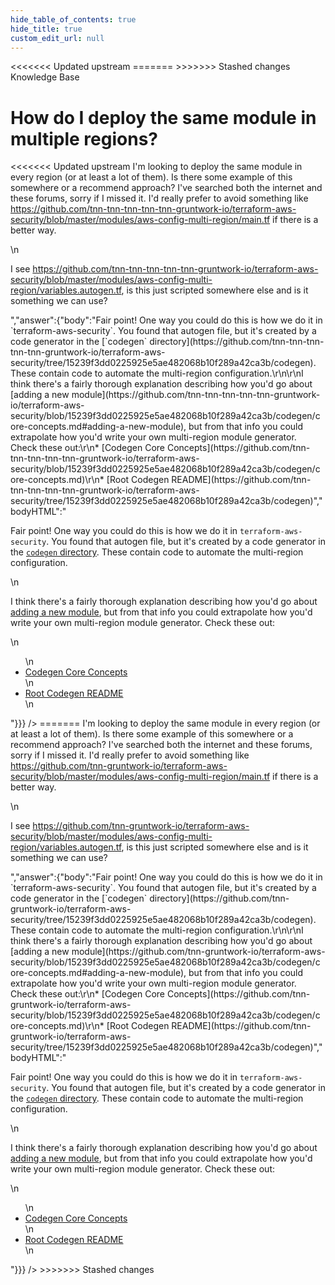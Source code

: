 ```yaml
---
hide_table_of_contents: true
hide_title: true
custom_edit_url: null
---
```



<head>
<<<<<<< Updated upstream
  <link rel="canonical" href="https://github.com/tnn-tnn-tnn-tnn-tnn-gruntwork-io/knowledge-base/discussions/182" />
=======
  <link rel="canonical" href="https://github.com/tnn-gruntwork-io/knowledge-base/discussions/182" />
>>>>>>> Stashed changes
</head>

<CenterLayout>
<span className="searchCategory">Knowledge Base</span>
<h1>How do I deploy the same module in multiple regions?</h1>
<<<<<<< Updated upstream
<GitHub discussion={{"id":"D_kwDOF8slf84AOv_-","number":182,"author":{"login":"rhoboat"},"title":"How do I deploy the same module in multiple regions?","body":"I'm looking to deploy the same module in every region (or at least a lot of them). Is there some example of this somewhere or a recommend approach? I've searched both the internet and these forums, sorry if I missed it. I'd really prefer to avoid something like https://github.com/tnn-tnn-tnn-tnn-tnn-gruntwork-io/terraform-aws-security/blob/master/modules/aws-config-multi-region/main.tf if there is a better way. \r\n\r\nI see https://github.com/tnn-tnn-tnn-tnn-tnn-gruntwork-io/terraform-aws-security/blob/master/modules/aws-config-multi-region/variables.autogen.tf, is this just scripted somewhere else and is it something we can use?","bodyHTML":"<p dir=\"auto\">I'm looking to deploy the same module in every region (or at least a lot of them). Is there some example of this somewhere or a recommend approach? I've searched both the internet and these forums, sorry if I missed it. I'd really prefer to avoid something like <a href=\"https://github.com/tnn-tnn-tnn-tnn-tnn-gruntwork-io/terraform-aws-security/blob/master/modules/aws-config-multi-region/main.tf\">https://github.com/tnn-tnn-tnn-tnn-tnn-gruntwork-io/terraform-aws-security/blob/master/modules/aws-config-multi-region/main.tf</a> if there is a better way.</p>\n<p dir=\"auto\">I see <a href=\"https://github.com/tnn-tnn-tnn-tnn-tnn-gruntwork-io/terraform-aws-security/blob/master/modules/aws-config-multi-region/variables.autogen.tf\">https://github.com/tnn-tnn-tnn-tnn-tnn-gruntwork-io/terraform-aws-security/blob/master/modules/aws-config-multi-region/variables.autogen.tf</a>, is this just scripted somewhere else and is it something we can use?</p>","answer":{"body":"Fair point! One way you could do this is how we do it in `terraform-aws-security`. You found that autogen file, but it's created by a code generator in the [`codegen` directory](https://github.com/tnn-tnn-tnn-tnn-tnn-gruntwork-io/terraform-aws-security/tree/15239f3dd0225925e5ae482068b10f289a42ca3b/codegen). These contain code to automate the multi-region configuration.\r\n\r\nI think there's a fairly thorough explanation describing how you'd go about [adding a new module](https://github.com/tnn-tnn-tnn-tnn-tnn-gruntwork-io/terraform-aws-security/blob/15239f3dd0225925e5ae482068b10f289a42ca3b/codegen/core-concepts.md#adding-a-new-module), but from that info you could extrapolate how you'd write your own multi-region module generator. Check these out:\r\n* [Codegen Core Concepts](https://github.com/tnn-tnn-tnn-tnn-tnn-gruntwork-io/terraform-aws-security/blob/15239f3dd0225925e5ae482068b10f289a42ca3b/codegen/core-concepts.md)\r\n* [Root Codegen README](https://github.com/tnn-tnn-tnn-tnn-tnn-gruntwork-io/terraform-aws-security/tree/15239f3dd0225925e5ae482068b10f289a42ca3b/codegen)","bodyHTML":"<p dir=\"auto\">Fair point! One way you could do this is how we do it in <code class=\"notranslate\">terraform-aws-security</code>. You found that autogen file, but it's created by a code generator in the <a href=\"https://github.com/tnn-tnn-tnn-tnn-tnn-gruntwork-io/terraform-aws-security/tree/15239f3dd0225925e5ae482068b10f289a42ca3b/codegen\"><code class=\"notranslate\">codegen</code> directory</a>. These contain code to automate the multi-region configuration.</p>\n<p dir=\"auto\">I think there's a fairly thorough explanation describing how you'd go about <a href=\"https://github.com/tnn-tnn-tnn-tnn-tnn-gruntwork-io/terraform-aws-security/blob/15239f3dd0225925e5ae482068b10f289a42ca3b/codegen/core-concepts.md#adding-a-new-module\">adding a new module</a>, but from that info you could extrapolate how you'd write your own multi-region module generator. Check these out:</p>\n<ul dir=\"auto\">\n<li><a href=\"https://github.com/tnn-tnn-tnn-tnn-tnn-gruntwork-io/terraform-aws-security/blob/15239f3dd0225925e5ae482068b10f289a42ca3b/codegen/core-concepts.md\">Codegen Core Concepts</a></li>\n<li><a href=\"https://github.com/tnn-tnn-tnn-tnn-tnn-gruntwork-io/terraform-aws-security/tree/15239f3dd0225925e5ae482068b10f289a42ca3b/codegen\">Root Codegen README</a></li>\n</ul>"}}} />
=======
<GitHub discussion={{"id":"D_kwDOF8slf84AOv_-","number":182,"author":{"login":"rhoboat"},"title":"How do I deploy the same module in multiple regions?","body":"I'm looking to deploy the same module in every region (or at least a lot of them). Is there some example of this somewhere or a recommend approach? I've searched both the internet and these forums, sorry if I missed it. I'd really prefer to avoid something like https://github.com/tnn-gruntwork-io/terraform-aws-security/blob/master/modules/aws-config-multi-region/main.tf if there is a better way. \r\n\r\nI see https://github.com/tnn-gruntwork-io/terraform-aws-security/blob/master/modules/aws-config-multi-region/variables.autogen.tf, is this just scripted somewhere else and is it something we can use?","bodyHTML":"<p dir=\"auto\">I'm looking to deploy the same module in every region (or at least a lot of them). Is there some example of this somewhere or a recommend approach? I've searched both the internet and these forums, sorry if I missed it. I'd really prefer to avoid something like <a href=\"https://github.com/tnn-gruntwork-io/terraform-aws-security/blob/master/modules/aws-config-multi-region/main.tf\">https://github.com/tnn-gruntwork-io/terraform-aws-security/blob/master/modules/aws-config-multi-region/main.tf</a> if there is a better way.</p>\n<p dir=\"auto\">I see <a href=\"https://github.com/tnn-gruntwork-io/terraform-aws-security/blob/master/modules/aws-config-multi-region/variables.autogen.tf\">https://github.com/tnn-gruntwork-io/terraform-aws-security/blob/master/modules/aws-config-multi-region/variables.autogen.tf</a>, is this just scripted somewhere else and is it something we can use?</p>","answer":{"body":"Fair point! One way you could do this is how we do it in `terraform-aws-security`. You found that autogen file, but it's created by a code generator in the [`codegen` directory](https://github.com/tnn-gruntwork-io/terraform-aws-security/tree/15239f3dd0225925e5ae482068b10f289a42ca3b/codegen). These contain code to automate the multi-region configuration.\r\n\r\nI think there's a fairly thorough explanation describing how you'd go about [adding a new module](https://github.com/tnn-gruntwork-io/terraform-aws-security/blob/15239f3dd0225925e5ae482068b10f289a42ca3b/codegen/core-concepts.md#adding-a-new-module), but from that info you could extrapolate how you'd write your own multi-region module generator. Check these out:\r\n* [Codegen Core Concepts](https://github.com/tnn-gruntwork-io/terraform-aws-security/blob/15239f3dd0225925e5ae482068b10f289a42ca3b/codegen/core-concepts.md)\r\n* [Root Codegen README](https://github.com/tnn-gruntwork-io/terraform-aws-security/tree/15239f3dd0225925e5ae482068b10f289a42ca3b/codegen)","bodyHTML":"<p dir=\"auto\">Fair point! One way you could do this is how we do it in <code class=\"notranslate\">terraform-aws-security</code>. You found that autogen file, but it's created by a code generator in the <a href=\"https://github.com/tnn-gruntwork-io/terraform-aws-security/tree/15239f3dd0225925e5ae482068b10f289a42ca3b/codegen\"><code class=\"notranslate\">codegen</code> directory</a>. These contain code to automate the multi-region configuration.</p>\n<p dir=\"auto\">I think there's a fairly thorough explanation describing how you'd go about <a href=\"https://github.com/tnn-gruntwork-io/terraform-aws-security/blob/15239f3dd0225925e5ae482068b10f289a42ca3b/codegen/core-concepts.md#adding-a-new-module\">adding a new module</a>, but from that info you could extrapolate how you'd write your own multi-region module generator. Check these out:</p>\n<ul dir=\"auto\">\n<li><a href=\"https://github.com/tnn-gruntwork-io/terraform-aws-security/blob/15239f3dd0225925e5ae482068b10f289a42ca3b/codegen/core-concepts.md\">Codegen Core Concepts</a></li>\n<li><a href=\"https://github.com/tnn-gruntwork-io/terraform-aws-security/tree/15239f3dd0225925e5ae482068b10f289a42ca3b/codegen\">Root Codegen README</a></li>\n</ul>"}}} />
>>>>>>> Stashed changes

</CenterLayout>
  

<!-- ##DOCS-SOURCER-START
{
  "sourcePlugin": "github-discussions",
  "hash": "b3c2a661ee9041b0addd22a5dbf26bf0"
}
##DOCS-SOURCER-END -->
